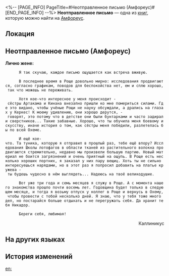 <%-- [PAGE_INFO]
PageTitle=#Неотправленное письмо (Амфореус)#
[END_PAGE_INFO] --%>
{{Дополнить}}
{{Книга Инфобокс
|id           = 491
|Название     = Неотправленное письмо
|Изображение  = Предмет Книга Амфореус 1.png
|Мир          = Амфореус
|Томов        = 1
|Автор        = <!--нужно добавить-->
|Описание     = Переписка Каллиникуса, златиуса Рощи, с женой. Письмо так и не отправили адресату.
|Том1         = {{tx}}
|Источник1    = {{tx|Отсутствует источник}}
|Персонажи    = 
|Фракции      = 
}}
'''Неотправленное письмо''' — одна из [[Книги|книг]], которую можно найти на [[Амфореус]].

==Локация==
{{Отметка карты|<!--название карты-->|<!--id отметки-->}}

==Неотправленное письмо (Амфореус)==
'''Лично жене:'''

       Я так скучаю, каждое письмо ощущается как встреча вживую.

       В последнее время в Роще довольно мирно: исследования продвигаются, согласно графикам, поводов для беспокойства нет, ем и сплю хорошо, так что можешь не переживать.

       Хотя кое-что интересное у меня происходит - сёстры Артакама и Кинана внезапно пришли ко мне помериться силами. Где это видано, чтобы учёные Рощи не науку обсуждали, а дрались на глазах у Керкес! К моему удивлению, они хорошо дерутся, - говорят, это потому что в детстве они были бунтарками и часто задирали сверстников... Такие забавные. Хорошо, что ты обучила меня боевому искусству, иначе история о том, как сёстры меня победили, разлетелась бы по всей Охеме.

       И ещё кое-что. Та туника, которую я отправил в прошлый раз, тебе ещё впору? Исследования Школы лотофагов в области тканей из растительного волокна продвигаются стремительно, недавно мы произвели большую партию. Новый материал не боится загрязнений и очень приятный на ощупь. В Роще есть несколько хороших портних, я заказал у них пару вещиц. Хоть ты не сильно интересуешься нарядами, но в этот раз я попросил добавить на платье кружева - ты будешь чудесно в нём выглядеть... Надеюсь на твоё великодушие.

       Вот уже три года и семь месяцев я служу в Роще. А с момента нашего знакомства прошло почти восемь лет. Годовщина будет только в следующем месяце, и тогда я возьму отпуск у коллег в Роще и вернусь в Охему, чтобы провести с тобой несколько дней. Я знаю, что у тебя тоже много дел, но постарайся больше отдыхать и не перегружать себя. Да хранит тебя Никадор.

       Береги себя, любимая!

<div align="right">Каллиникус</div>

==На других языках==
{{На других языках
|en   = Unposted Family Letter
|zhs  = 未能寄出的家信
|zht  = 未能寄出的家信
|ja   = 出せなかった家族への手紙
|ko   = 부치지 못한 편지
|es   = Carta familiar sin enviar
|fr   = Lettre familiale non envoyée
|ru   = Неотправленное письмо
|th   = จดหมายถึงครอบครัว ที่ไม่ได้ส่ง
|vi   = Lá Thư Nhà Chưa Gửi
|de   = Unversandter Brief nach zu Hause
|id   = Surat untuk Keluarga yang Tak Terkirim
|pt   = Carta Familiar Não Enviada
}}

==История изменений==
{{История изменений|3.5}}

[[en:]]